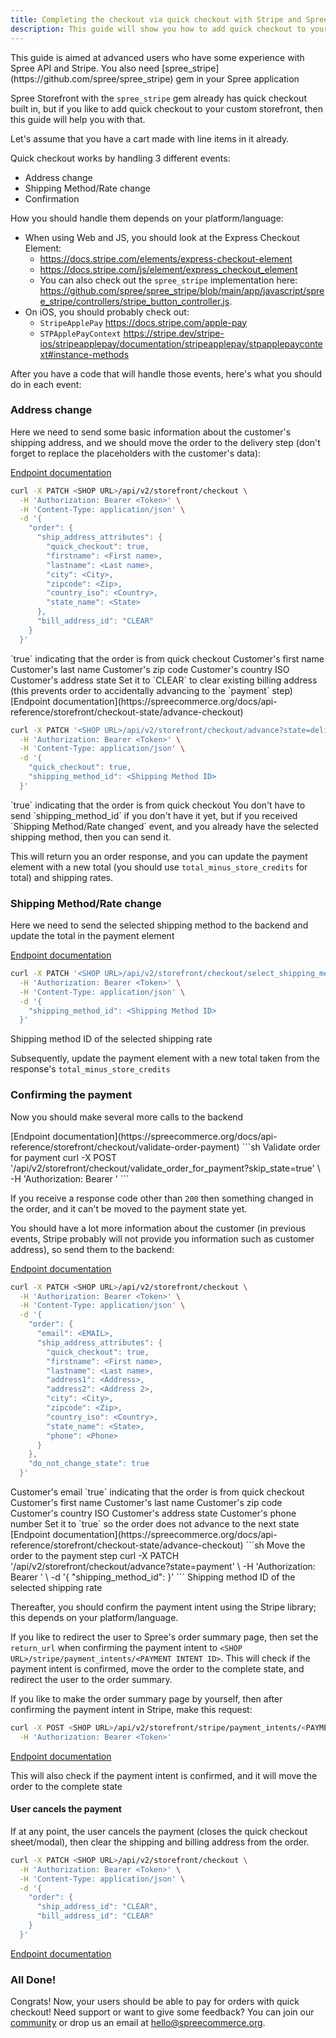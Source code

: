 ```yaml
---
title: Completing the checkout via quick checkout with Stripe and Spree API
description: This guide will show you how to add quick checkout to your custom storefront using Stripe and Spree APIs.
---
```


<Warning>
  This guide is aimed at advanced users who have some experience with Spree API and Stripe.
  You also need [spree_stripe](https://github.com/spree/spree_stripe) gem in your Spree application
</Warning>

Spree Storefront with the `spree_stripe` gem already has quick checkout built in, but if you like to add quick checkout to your custom storefront, then this guide will help you with that.

Let's assume that you have a cart made with line items in it already.

Quick checkout works by handling 3 different events:
- Address change
- Shipping Method/Rate change
- Confirmation

How you should handle them depends on your platform/language:
- When using Web and JS, you should look at the Express Checkout Element:
  - https://docs.stripe.com/elements/express-checkout-element
  - https://docs.stripe.com/js/element/express_checkout_element
  - You can also check out the `spree_stripe` implementation here: https://github.com/spree/spree_stripe/blob/main/app/javascript/spree_stripe/controllers/stripe_button_controller.js.
- On iOS, you should probably check out:
  - `StripeApplePay` https://docs.stripe.com/apple-pay
  - `STPApplePayContext` https://stripe.dev/stripe-ios/stripeapplepay/documentation/stripeapplepay/stpapplepaycontext#instance-methods

After you have a code that will handle those events, here's what you should do in each event:

### Address change
Here we need to send some basic information about the customer's shipping address, and we should move the order to the delivery step (don't forget to replace the placeholders with the customer's data):

<AccordionGroup>
<Accordion title="Update the checkout">


[Endpoint documentation](https://spreecommerce.org/docs/api-reference/storefront/checkout/update-checkout)


```bash Update order [expandable]
curl -X PATCH <SHOP URL>/api/v2/storefront/checkout \
  -H 'Authorization: Bearer <Token>' \
  -H 'Content-Type: application/json' \
  -d '{
    "order": {
      "ship_address_attributes": {
        "quick_checkout": true,
        "firstname": <First name>,
        "lastname": <Last name>,
        "city": <City>,
        "zipcode": <Zip>,
        "country_iso": <Country>,
        "state_name": <State>
      },
      "bill_address_id": "CLEAR"
    }
  }'
```

<ParamField body="quick_checkout" type="bool" required>
    `true` indicating that the order is from quick checkout
</ParamField>

<ParamField body="firstname" type="string" required>
  Customer's first name
</ParamField>

<ParamField body="lastname" type="string" required>
  Customer's last name
</ParamField>

<ParamField body="zipcode" type="string" required>
  Customer's zip code
</ParamField>

<ParamField body="country_iso" type="string" required>
  Customer's country ISO
</ParamField>

<ParamField body="state_name" type="string">
  Customer's address state
</ParamField>

<ParamField body="bill_address_id" type="string" required>
  Set it to `CLEAR` to clear existing billing address (this prevents order to accidentally advancing to the `payment` step)
</ParamField>
</Accordion>
<Accordion title="Move the order to the delivery step">
[Endpoint documentation](https://spreecommerce.org/docs/api-reference/storefront/checkout-state/advance-checkout)

```sh Advance order to the delivery step
curl -X PATCH '<SHOP URL>/api/v2/storefront/checkout/advance?state=delivery&include=shipments.shipping_rates' \
  -H 'Authorization: Bearer <Token>' \
  -H 'Content-Type: application/json' \
  -d '{
    "quick_checkout": true,
    "shipping_method_id": <Shipping Method ID>
  }'
```

<ParamField body="quick_checkout" type="bool" required>
  `true` indicating that the order is from quick checkout
</ParamField>

<ParamField body="shipping_method_id" type="string">
  You don't have to send `shipping_method_id` if you don't have it yet, but if you received `Shipping Method/Rate changed` event, and you already have the selected shipping method, then you can send it.
</ParamField>

This will return you an order response, and you can update the payment element with a new total (you should use `total_minus_store_credits` for total) and shipping rates.
</Accordion>

</AccordionGroup>


### Shipping Method/Rate change

Here we need to send the selected shipping method to the backend and update the total in the payment element

[Endpoint documentation](https://spreecommerce.org/docs/api-reference/storefront/checkout-shipments/selects-shipping-method-for-shipments)

```sh Select shipping method
curl -X PATCH '<SHOP URL>/api/v2/storefront/checkout/select_shipping_method' \
  -H 'Authorization: Bearer <Token>' \
  -H 'Content-Type: application/json' \
  -d '{
    "shipping_method_id": <Shipping Method ID>
  }'
```

<ParamField body="shipping_method_id" type="string" required>
  Shipping method ID of the selected shipping rate
</ParamField>

Subsequently, update the payment element with a new total taken from the response's `total_minus_store_credits`

### Confirming the payment

Now you should make several more calls to the backend

<AccordionGroup>
<Accordion title="Confirm that the order is ready for the payment">
[Endpoint documentation](https://spreecommerce.org/docs/api-reference/storefront/checkout/validate-order-payment)
```sh Validate order for payment
curl -X POST '<SHOP URL>/api/v2/storefront/checkout/validate_order_for_payment?skip_state=true' \
  -H 'Authorization: Bearer <Token>'
```

If you receive a response code other than `200` then something changed in the order, and it can't be moved to the payment state yet.
</Accordion>


<Accordion title="Update the address with more data">

You should have a lot more information about the customer (in previous events, Stripe probably will not provide you information such as customer address), so send them to the backend:

[Endpoint documentation](https://spreecommerce.org/docs/api-reference/storefront/checkout/update-checkout)

```sh Update the order [expandable]
curl -X PATCH <SHOP URL>/api/v2/storefront/checkout \
  -H 'Authorization: Bearer <Token>' \
  -H 'Content-Type: application/json' \
  -d '{
    "order": {
      "email": <EMAIL>,
      "ship_address_attributes": {
        "quick_checkout": true,
        "firstname": <First name>,
        "lastname": <Last name>,
        "address1": <Address>,
        "address2": <Address 2>,
        "city": <City>,
        "zipcode": <Zip>,
        "country_iso": <Country>,
        "state_name": <State>,
        "phone": <Phone>
      }
    },
    "do_not_change_state": true
  }'
```
<ParamField body="email" type="string" required>
    Customer's email
</ParamField>

<ParamField body="quick_checkout" type="bool" required>
    `true` indicating that the order is from quick checkout
</ParamField>

<ParamField body="firstname" type="string" required>
  Customer's first name
</ParamField>

<ParamField body="lastname" type="string" required>
  Customer's last name
</ParamField>

<ParamField body="zipcode" type="string" required>
  Customer's zip code
</ParamField>

<ParamField body="country_iso" type="string" required>
  Customer's country ISO
</ParamField>

<ParamField body="state_name" type="string">
  Customer's address state
</ParamField>

<ParamField body="phone" type="string">
  Customer's phone number
</ParamField>

<ParamField body="do_not_change_state" type="bool" required>
  Set it to `true` so the order does not advance to the next state
</ParamField>
</Accordion>


<Accordion title="Move the order to the payment step">
[Endpoint documentation](https://spreecommerce.org/docs/api-reference/storefront/checkout-state/advance-checkout)
```sh Move the order to the payment step
curl -X PATCH '<SHOP URL>/api/v2/storefront/checkout/advance?state=payment' \
  -H 'Authorization: Bearer <Token>' \
  -d '{
    "shipping_method_id": <Shipping Method ID>
  }'
```
<ParamField body="shipping_method_id" type="string" required>
  Shipping method ID of the selected shipping rate
</ParamField>
</Accordion>
</AccordionGroup>


Thereafter, you should confirm the payment intent using the Stripe library; this depends on your platform/language.

If you like to redirect the user to Spree's order summary page, then set the `return_url` when confirming the payment intent to `<SHOP URL>/stripe/payment_intents/<PAYMENT INTENT ID>`. This will check if the payment intent is confirmed, move the order to the complete state, and redirect the user to the order summary.

If you like to make the order summary page by yourself, then after confirming the payment intent in Stripe, make this request:



```sh Confirm payment intent
curl -X POST <SHOP URL>/api/v2/storefront/stripe/payment_intents/<PAYMENT INTENT ID>/confirm \
  -H 'Authorization: Bearer <Token>'
```
[Endpoint documentation](https://spreecommerce.org/docs/api-reference/storefront/stripe/mark-the-payment-intent-as-confirmed-and-move-the-order-to-the-complete-state)

This will also check if the payment intent is confirmed, and it will move the order to the complete state

#### User cancels the payment

If at any point, the user cancels the payment (closes the quick checkout sheet/modal), then clear the shipping and billing address from the order.

```sh Reset order addresses
curl -X PATCH <SHOP URL>/api/v2/storefront/checkout \
  -H 'Authorization: Bearer <Token>' \
  -H 'Content-Type: application/json' \
  -d '{
    "order": {
      "ship_address_id": "CLEAR",
      "bill_address_id": "CLEAR"
    }
  }'
```

[Endpoint documentation](https://spreecommerce.org/docs/api-reference/storefront/checkout/update-checkout)

### All Done!

Congrats! Now, your users should be able to pay for orders with quick checkout! Need support or want to give some feedback? You can join our [community](https://slack.spreecommerce.org/) or drop us an email at [hello@spreecommerce.org](mailto:hello@spreecommerce.org).